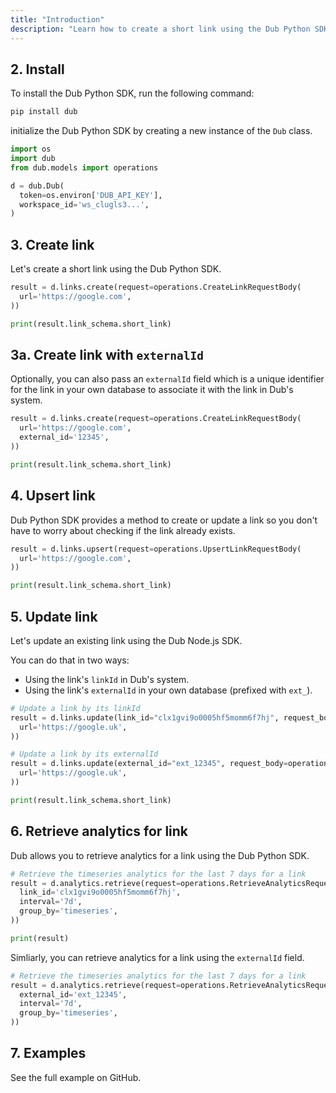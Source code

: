 ```yaml
---
title: "Introduction"
description: "Learn how to create a short link using the Dub Python SDK."
---
```



<Prerequisites />

## 2. Install

To install the Dub Python SDK, run the following command:

```bash pip
pip install dub
```

initialize the Dub Python SDK by creating a new instance of the `Dub` class.

```python
import os
import dub
from dub.models import operations

d = dub.Dub(
  token=os.environ['DUB_API_KEY'],
  workspace_id='ws_clugls3...',
)
```

## 3. Create link

Let's create a short link using the Dub Python SDK.

```python index.py
result = d.links.create(request=operations.CreateLinkRequestBody(
  url='https://google.com',
))

print(result.link_schema.short_link)
```

<Accordion title="Full list of available attributes for the Link model">
  <LinkArguments />
</Accordion>

## 3a. Create link with `externalId`

Optionally, you can also pass an `externalId` field which is a unique identifier for the link in your own database to associate it with the link in Dub's system.

```python index.py
result = d.links.create(request=operations.CreateLinkRequestBody(
  url='https://google.com',
  external_id='12345',
))

print(result.link_schema.short_link)
```

## 4. Upsert link

Dub Python SDK provides a method to create or update a link so you don't have to worry about checking if the link already exists.

```python index.py
result = d.links.upsert(request=operations.UpsertLinkRequestBody(
  url='https://google.com',
))

print(result.link_schema.short_link)
```

## 5. Update link

Let's update an existing link using the Dub Node.js SDK.

You can do that in two ways:

- Using the link's `linkId` in Dub's system.
- Using the link's `externalId` in your own database (prefixed with `ext_`).

```python index.py
# Update a link by its linkId
result = d.links.update(link_id="clx1gvi9o0005hf5momm6f7hj", request_body=operations.UpdateLinkRequestBody(
  url='https://google.uk',
))

# Update a link by its externalId
result = d.links.update(external_id="ext_12345", request_body=operations.UpdateLinkRequestBody(
  url='https://google.uk',
))

print(result.link_schema.short_link)
```

## 6. Retrieve analytics for link

Dub allows you to retrieve analytics for a link using the Dub Python SDK.

```python index.py
# Retrieve the timeseries analytics for the last 7 days for a link
result = d.analytics.retrieve(request=operations.RetrieveAnalyticsRequest(
  link_id='clx1gvi9o0005hf5momm6f7hj',
  interval='7d',
  group_by='timeseries',
))

print(result)
```

Simliarly, you can retrieve analytics for a link using the `externalId` field.

```python index.py
# Retrieve the timeseries analytics for the last 7 days for a link
result = d.analytics.retrieve(request=operations.RetrieveAnalyticsRequest(
  external_id='ext_12345',
  interval='7d',
  group_by='timeseries',
))
```

## 7. Examples

<CardGroup cols={2}>
  <Card
    title="Python Example"
    icon="arrow-up-right-from-square"
    href="https://github.com/dubinc/examples/tree/main/python/flask"
  >
    See the full example on GitHub.
  </Card>
</CardGroup>
